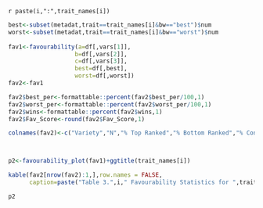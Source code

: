 
`r paste(i,":",trait_names[i])`

```{r,include=FALSE,echo=FALSE}

best<-subset(metadat,trait==trait_names[i]&bw=="best")$num
worst<-subset(metadat,trait==trait_names[i]&bw=="worst")$num
  
fav1<-favourability(a=df[,vars[1]],
                   b=df[,vars[2]],
                   c=df[,vars[3]],
                   best=df[,best],
                   worst=df[,worst])
fav2<-fav1

fav2$best_per<-formattable::percent(fav2$best_per/100,1)
fav2$worst_per<-formattable::percent(fav2$worst_per/100,1)
fav2$wins<-formattable::percent(fav2$wins,1)
fav2$Fav_Score<-round(fav2$Fav_Score,1)

colnames(fav2)<-c("Variety","N","% Top Ranked","% Bottom Ranked","% Contests Won","Net Favourability Score")



p2<-favourability_plot(fav1)+ggtitle(trait_names[i])
```

```{r}
kable(fav2[nrow(fav2):1,],row.names = FALSE,
      caption=paste("Table 3.",i," Favourability Statistics for ",trait_names[i],sep=""))
```

```{r}
p2
```



